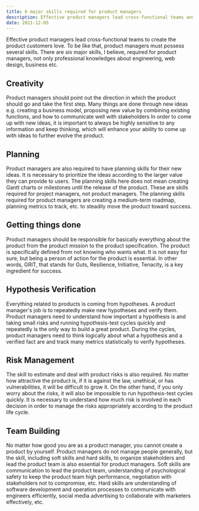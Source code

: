 ```yaml
---
title: 6 major skills required for product managers
description: Effective product managers lead cross-functional teams and need six key skills; creativity, planning, execution (GRIT), hypothesis verification, risk management, and team building, combining professional knowledge with soft and hard skills.
date: 2021-12-05
---
```


Effective product managers lead cross-functional teams to create the product customers love.
To be like that, product managers must possess several skills.
There are six major skills, I believe, required for product managers, not only professional knowledges about engineering, web design, business etc.

## Creativity

Product managers should point out the direction in which the product should go and take the first step.
Many things are done through new ideas e.g. creating a business model, proposing new value by combining existing functions, and how to communicate well with stakeholders
In order to come up with new ideas, it is important to always be highly sensitive to any information and keep thinking, which will enhance your ability to come up with ideas to further evolve the product.

## Planning

Product managers are also required to have planning skills for their new ideas.
It is necessary to prioritize the ideas according to the larger value they can provide to users.
The planning skills here does not mean creating Gantt charts or milestones until the release of the product.
These are skills required for project managers, not product managers.
The planning skills required for product managers are creating a medium-term roadmap, planning metrics to track, etc. to steadily move the product toward success.

## Getting things done

Product managers should be responsible for basically everything about the product from the product mission to the product specification.
The product is specifically defined from not knowing who wants what.
It is not easy for sure, but being a person of action for the product is essential.
In other words, GRIT, that stands for Guts, Resilience, Initiative, Tenacity, is a key ingredient for success.

## Hypothesis Verification

Everything related to products is coming from hypotheses.
A product manager's job is to repeatedly make new hypotheses and verify them.
Product managers need to understand how important a hypothesis is and taking small risks and running hypothesis-test cycles quickly and repeatedly is the only way to build a great product.
During the cycles, product managers need to think logically about what a hypothesis and a verified fact are and track many metrics statistically to verify hypotheses.

## Risk Management

The skill to estimate and deal with product risks is also required.
No matter how attractive the product is, if it is against the law, unethical, or has vulnerabilities, it will be difficult to grow it.
On the other hand, if you only worry about the risks, it will also be impossible to run hypothesis-test cycles quickly.
It is necessary to understand how much risk is involved in each decision in order to manage the risks appropriately according to the product life cycle.

## Team Building

No matter how good you are as a product manager, you cannot create a product by yourself.
Product managers do not manage people generally, but the skill, including soft skills and hard skills, to organize stakeholders and lead the product team is also essential for product managers.
Soft skills are communication to lead the product team, understanding of psychological safety to keep the product team high performance, negotiation with stakeholders not to compromise, etc.
Hard skills are understanding of software development and operation processes to communicate with engineers efficiently, social media advertising to collaborate with marketers effectively, etc.
